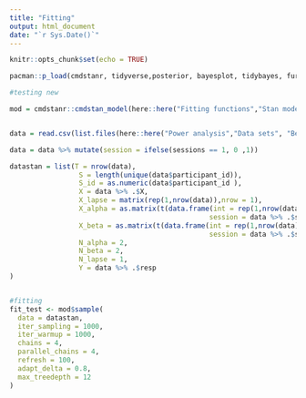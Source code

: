 ```yaml
---
title: "Fitting"
output: html_document
date: "`r Sys.Date()`"
---
```


```r
knitr::opts_chunk$set(echo = TRUE)

pacman::p_load(cmdstanr, tidyverse,posterior, bayesplot, tidybayes, furrr,reticulate, stringr, patchwork)

```


```r
#testing new 

mod = cmdstanr::cmdstan_model(here::here("Fitting functions","Stan models","Parameterized cummulative normal.stan"))


data = read.csv(list.files(here::here("Power analysis","Data sets", "Beta","effect_size_beta = 0 trials = 10 subjects = 5"), full.names = TRUE)[1])

data = data %>% mutate(session = ifelse(sessions == 1, 0 ,1))

datastan = list(T = nrow(data),
                 S = length(unique(data$participant_id)),
                 S_id = as.numeric(data$participant_id ),
                 X = data %>% .$X,
                 X_lapse = matrix(rep(1,nrow(data)),nrow = 1),
                 X_alpha = as.matrix(t(data.frame(int = rep(1,nrow(data)),
                                                 session = data %>% .$session))),
                 X_beta = as.matrix(t(data.frame(int = rep(1,nrow(data)),
                                                 session = data %>% .$session))),
                 N_alpha = 2,
                 N_beta = 2,
                 N_lapse = 1,
                 Y = data %>% .$resp
)


#fitting
fit_test <- mod$sample(
  data = datastan,
  iter_sampling = 1000,
  iter_warmup = 1000,
  chains = 4,
  parallel_chains = 4,
  refresh = 100,
  adapt_delta = 0.8,
  max_treedepth = 12
)

```

